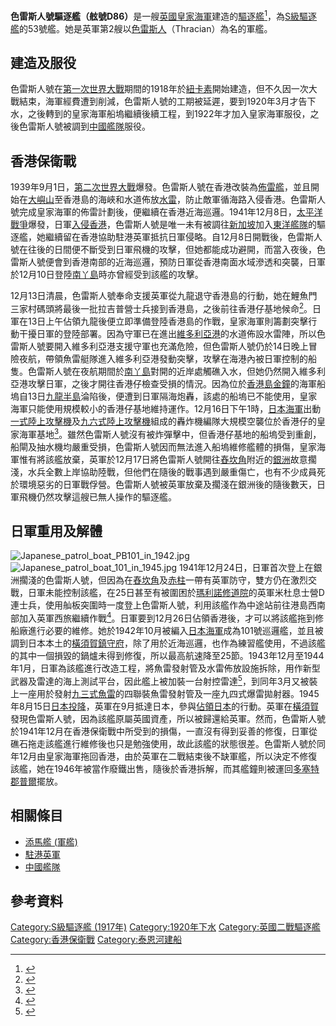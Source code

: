 {{noteTA
|G1=Military
|G2=Shipname
|G3=地名
}}
{{軍艦模板
|名稱=色雷斯人 [[File:Naval_Ensign_of_the_United_Kingdom.svg|30px]]<br />HMS Thracian D86
|圖片= [[File:HMS_Thracian-_IJN_Patrol_Boat_No._101.jpg|280px]]
|照片說明= 色雷斯人號於香港停泊。攝於1941年。
|艦種= [[驅逐艦|驅逐艦]]
|艦級= [[S級驅逐艦_(1917年)|S級驅逐艦]]
|製造= [[泰恩河畔紐卡素|紐卡素]]{{link-en|賀方·列斯利公司|Hawthorn Leslie and Company}}
|動工= 1918年1月10日
|下水= 1920年3月5日
|服役= 1922年4月21日
|退役= 
|結局= 1941年12月17日被放棄及擱淺<br/>1941年12月26日被日本陸軍虜獲<br/>1942年10月被編入日本海軍<br/>1945年10月歸還給英軍<br/>1946年於香港出售及拆解
|除籍= 
|標準= 1,075噸
|長度= 276呎
|闊度= 26呎9吋
|吃水= 10呎10吋 
|極速= 設計：36節<br/>試航：32.7節
|鍋爐= 3座鍋爐及蒸汽輪機<br/>2軸
|出力=27,000軸馬力
|乘員= 6名軍官<br/>93名水兵
|裝備= 3門單裝{{tsl|en|QF 4-inch naval gun Mk IV, XII, XXII|Mk IV 4吋速射炮}}<br/>1座[[QF_2磅速射艦炮|2磅砰砰炮]]<br/>4挺[[路易士機槍|路易士機槍]]<br/>2座雙聯裝21寸魚雷發射管<br/>2座單裝18寸魚雷發射管
}}
'''色雷斯人號驅逐艦（舷號D86）'''是一艘[[英國皇家海軍|英國皇家海軍]]建造的[[驅逐艦|驅逐艦]]<ref name="THRACIAN">{{cite web |title=HMS  THRACIAN (D 86) - Old S-class Destroyer |url=https://www.naval-history.net/xGM-Chrono-10DD-07T-HMS_Thracian.htm |website=Naval-History.Net |accessdate=2020-05-22}}</ref>，為[[S級驅逐艦_(1917年)|S級驅逐艦]]的53號艦。她是英軍第2艘以[[色雷斯人|色雷斯人]]（Thracian）為名的軍艦。

== 建造及服役 ==
色雷斯人號在[[第一次世界大戰|第一次世界大戰]]期間的1918年於[[泰恩河畔紐卡素|紐卡素]]{{link-en|賀方·列斯利公司|Hawthorn Leslie and Company}}開始建造，但不久因一次大戰結束，海軍經費遭到削減，色雷斯人號的工期被延遲，要到1920年3月才告下水，之後轉到{{link-en|雪奈斯|Sheerness}}的皇家海軍船塢繼續後續工程，到1922年才加入皇家海軍服役，之後色雷斯人號被調到[[中國艦隊|中國艦隊]]服役。

== 香港保衛戰 ==
{{main|香港保衛戰}}
1939年9月1日，[[第二次世界大戰|第二次世界大戰]]爆發。色雷斯人號在香港改裝為[[佈雷艦|佈雷艦]]，並且開始在[[大嶼山|大嶼山]]至香港島的海峽和水道佈放[[水雷|水雷]]，防止敵軍循海路入侵香港。色雷斯人號完成皇家海軍的佈雷計劃後，便繼續在香港近海巡邏。1941年12月8日，[[太平洋戰爭|太平洋戰爭]]爆發，日軍[[香港戰役|入侵香港]]，色雷斯人號是唯一未有被調往[[新加坡|新加坡]]加入[[東洋艦隊|東洋艦隊]]的驅逐艦，她繼續留在香港協助駐港英軍抵抗日軍侵略。自12月8日開戰後，色雷斯人號在往後的日間便不斷受到日軍飛機的攻擊，但她都能成功避開，而當入夜後，色雷斯人號便會到香港南部的近海巡邏，預防日軍從香港南面水域滲透和突襲，日軍於12月10日登陸[[南丫島|南丫島]]時亦曾經受到該艦的攻擊{{sfn|Mason|2003}}。

12月13日清晨，色雷斯人號奉命支援英軍從九龍退守香港島的行動，她在鯉魚門三家村碼頭將最後一批拉吉普營士兵接到香港島，之後前往香港仔基地候命<ref name="海軍從未缺席">{{cite news |title=香港保衛戰勳章説故事：海軍竭盡所能 從未缺席 |url=https://www.watershedhk.com/battleofhongkong-royalnavy/ |accessdate=2022-01-01 |work=Watershed Hong Kong |date=2020-12-22 |archiveurl=https://archive.fo/mPhIz |archivedate=2022-01-01 |deadurl=no }}</ref>。日軍在13日上午佔領九龍後便立即準備登陸香港島的作戰，皇家海軍則籌劃突擊行動干擾日軍的登陸部署。因為守軍已在進出[[維多利亞港|維多利亞港]]的水道佈設水雷陣，所以色雷斯人號要開入維多利亞港支援守軍也充滿危險，但色雷斯人號仍於14日晚上冒險夜航，帶領魚雷艇隊進入維多利亞港發動突擊，攻擊在海港內被日軍控制的船隻。色雷斯人號在夜航期間於[[南丫島|南丫島]]對開的近岸處觸礁入水，但她仍然開入維多利亞港攻擊日軍，之後才開往香港仔檢查受損的情況。因為位於[[香港島|香港島]][[金鐘|金鐘]]的海軍船塢自13日[[九龍半島|九龍半島]]淪陷後，便遭到日軍隔海炮轟，該處的船塢已不能使用，皇家海軍只能使用規模較小的香港仔基地維持運作。12月16日下午1時，[[大日本帝國海軍航空隊|日本海軍]]出動[[一式陸上攻擊機|一式陸上攻擊機]]及[[九六式陸上攻擊機|九六式陸上攻擊機]]組成的轟炸機編隊大規模空襲位於香港仔的皇家海軍基地<ref name="b9789888254347-168-169">{{cite book |author1=鄺智文 |coauthors=蔡耀倫 |title=孤獨前哨──太平洋戰爭中的香港戰役 |date=2013-09 |publisher=天地圖書 |location=香港 |isbn=9789888254347 |pages=168-169}}</ref>。雖然色雷斯人號沒有被炸彈擊中，但香港仔基地的船塢受到重創，船閘及抽水機均嚴重受損，色雷斯人號因而無法進入船塢維修艦體的損傷，皇家海軍惟有將該艦放棄，英軍於12月17日將色雷斯人號開往[[舂坎角|舂坎角]]附近的[[銀洲_(南區)|銀洲]]故意擱淺，水兵全數上岸協助陸戰，但他們在隨後的戰事遇到嚴重傷亡，也有不少成員死於環境惡劣的日軍戰俘營{{sfn|Banham|2003|p=90}}。色雷斯人號被英軍放棄及擱淺在銀洲後的隨後數天，日軍飛機仍然攻擊這艘已無人操作的驅逐艦。

== 日軍重用及解體 ==
[[File:Japanese_patrol_boat_PB101_in_1942.jpg|thumb]]
[[File:Japanese_patrol_boat_101_in_1945.jpg|thumb]]
1941年12月24日，日軍首次登上在銀洲擱淺的色雷斯人號，但因為在[[舂坎角|舂坎角]]及[[赤柱|赤柱]]一帶有英軍防守，雙方仍在激烈交戰，日軍未能控制該艦，在25日甚至有被圍困於[[瑪利諾神父宿舍|瑪利諾修道院]]的英軍米杜息士營D連士兵，使用舢板突圍時一度登上色雷斯人號，利用該艦作為中途站前往港島西南部加入英軍西旅繼續作戰<ref name="b9789888254347-280">{{cite book |author1=鄺智文 |coauthors=蔡耀倫 |title=孤獨前哨──太平洋戰爭中的香港戰役 |date=2013-09 |publisher=天地圖書 |location=香港 |isbn=9789888254347 |pages=280}}</ref>。日軍要到12月26日佔領香港後，才可以將該艦拖到修船廠進行必要的維修。她於1942年10月被編入[[日本海軍|日本海軍]]成為101號巡邏艦，並且被調到日本本土的[[橫須賀鎮守府|橫須賀鎮守府]]，除了用於近海巡邏，也作為練習艦使用，不過該艦的其中一個損毀的鍋爐未得到修復，所以最高航速降至25節。1943年12月至1944年1月，日軍為該艦進行改造工程，將魚雷發射管及水雷佈放設施拆除，用作新型武器及雷達的海上測試平台，因此艦上被加裝一台射控雷達<ref name="ijn-101">{{cite web |title=IJN Patrol Boat No. 101: Tabular Record of Movement |url=http://www.combinedfleet.com/PB-101_t.htm |website=www.combinedfleet.com |accessdate=2020-05-22}}</ref>，到同年3月又被裝上一座用於發射[[九三式魚雷|九三式魚雷]]的四聯裝魚雷發射管及一座九四式爆雷拋射器。1945年8月15日[[日本投降|日本投降]]，英軍在9月抵達日本，參與[[同盟國軍事佔領日本|佔領日本]]的行動。英軍在[[橫須賀|橫須賀]]發現色雷斯人號，因為該艦原屬英國資產，所以被歸還給英軍。然而，色雷斯人號於1941年12月在香港保衛戰中所受到的損傷，一直沒有得到妥善的修復，日軍從礁石拖走該艦進行維修後也只是勉強使用，故此該艦的狀態很差。色雷斯人號於同年12月由皇家海軍{{tsl|en|HMS Undine (R42)|溫蒂妮號驅逐艦}}拖回香港，由於英軍在二戰結束後不缺軍艦，所以決定不修復該艦，她在1946年被當作廢鐵出售，隨後於香港拆解，而其艦鐘則被運回[[多塞特郡|多塞特郡]][[普爾|普爾]]擺放。

== 相關條目 ==
* [[添馬艦_(軍艦)|添馬艦 (軍艦)]]
* [[駐港英軍|駐港英軍]]
* [[中國艦隊|中國艦隊]]

== 參考資料 ==
{{reflist|2}}
{{海军主题}}
{{S級驅逐艦 (1917年)}}
{{二戰日本海軍艦船}}
[[Category:S級驅逐艦_(1917年)|Category:S級驅逐艦 (1917年)]]
[[Category:1920年下水|Category:1920年下水]]
[[Category:英國二戰驅逐艦|Category:英國二戰驅逐艦]]
[[Category:香港保衛戰|Category:香港保衛戰]]
[[Category:泰恩河建船|Category:泰恩河建船]]